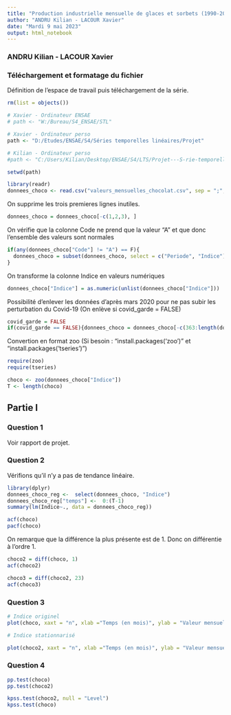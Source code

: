 ---
title: "Production industrielle mensuelle de glaces et sorbets (1990-2023)"
author: "ANDRU Kilian - LACOUR Xavier"
date: "Mardi 9 mai 2023"
output: html_notebook
---
### ANDRU Kilian - LACOUR Xavier



### Téléchargement et formatage du fichier

Définition de l'espace de travail puis téléchargement de la série.
```{r}
rm(list = objects())

# Xavier - Ordinateur ENSAE
# path <- "W:/Bureau/S4_ENSAE/STL"     

# Xavier - Ordinateur perso
path <- "D:/Etudes/ENSAE/S4/Séries temporelles linéaires/Projet"  

# Kilian - Ordinateur perso
#path <- "C:/Users/Kilian/Desktop/ENSAE/S4/LTS/Projet---S-rie-temporelle-lin-aire"

setwd(path)

library(readr)
donnees_choco <- read.csv("valeurs_mensuelles_chocolat.csv", sep = ";", col.names = c("Periode", "Indice", "Code"))
```

On supprime les trois premieres lignes inutiles.
```{r}
donnees_choco = donnees_choco[-c(1,2,3), ]
```

On vérifie que la colonne Code ne prend que la valeur "A" et que donc l'ensemble des valeurs sont normales
```{r}
if(any(donnees_choco["Code"] != "A") == F){
  donnees_choco = subset(donnees_choco, select = c("Periode", "Indice"))
}
```

On transforme la colonne Indice en valeurs numériques
```{r}
donnees_choco["Indice"] = as.numeric(unlist(donnees_choco["Indice"]))
```

Possibilité d'enlever les données d'après mars 2020 pour ne pas subir les perturbation du Covid-19 (On enlève si covid_garde = FALSE)
```{r}
covid_garde = FALSE
if(covid_garde == FALSE){donnees_choco = donnees_choco[-c(363:length(donnees_choco$Indice)), ]}
```

Convertion en format zoo (Si besoin : "install.packages('zoo')" et "install.packages('tseries')")
```{r}
require(zoo)
require(tseries)

choco <- zoo(donnees_choco["Indice"])
T <- length(choco)
```

## Partie I

### Question 1

Voir rapport de projet.

### Question 2

Vérifions qu'il n'y a pas de tendance linéaire.

```{r}
library(dplyr)
donnees_choco_reg <-  select(donnees_choco, "Indice")
donnees_choco_reg["temps"] <-  0:(T-1)
summary(lm(Indice~., data = donnees_choco_reg))
```



```{r}
acf(choco)
pacf(choco)
```

On remarque que la différence la plus présente est de 1. Donc on différentie à l'ordre 1.

```{r}
choco2 = diff(choco, 1)
acf(choco2)

```

```{r}
choco3 = diff(choco2, 23)
acf(choco3)

```



### Question 3

```{r}
# Indice originel
plot(choco, xaxt = "n", xlab ="Temps (en mois)", ylab = "Valeur mensuelle de l'indice", main = "Evolution de l'indice de production originel depuis 1990")

# Indice stationnarisé

plot(choco2, xaxt = "n", xlab ="Temps (en mois)", ylab = "Valeur mensuelle de l'indice", main = "Evolution de l'indice de production stationnarisé depuis 1990")

```

### Question 4

```{r}
pp.test(choco)
pp.test(choco2)

kpss.test(choco2, null = "Level")
kpss.test(choco)
```

```{r}

```
